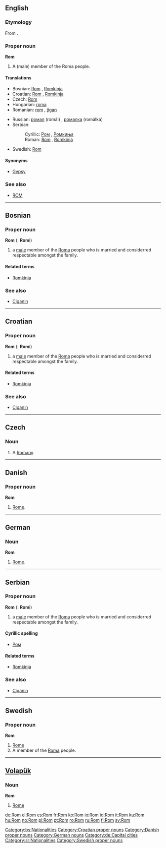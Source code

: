 {{also|rom|ROM|Rom.|rơm|Róm|room}}
==English==

===Etymology===
From {{etyl|rom}} {{term|Rom|lang=rom}}.

===Proper noun===
'''Rom'''

# A (male) member of the Roma people.

====Translations====
{{trans-top|a member of the Roma people}}
* Bosnian: [[Rom#Bosnian|Rom]] {{m}}, [[Romkinja#Bosnian|Romkinja]] {{f}}
* Croatian: [[Rom#Croatian|Rom]] {{m}}, [[Romkinja#Croatian|Romkinja]] {{f}}
* Czech: [[Rom#Czech|Rom]] {{m}}
* Hungarian: [[roma]]
* Romanian: [[rom]] {{m}}, [[ţigan]] {{m}}
{{trans-mid}}
* Russian: [[ромал]] (romál) {{m}}, [[ромалка]] (romálka) {{f}}
* Serbian:
*: Cyrillic: [[Ром#Serbian|Ром]] {{m}}, [[Ромкиња#Serbian|Ромкиња]] {{f}}
*: Roman: [[Rom#Serbian|Rom]] {{m}}, [[Romkinja#Serbian|Romkinja]] {{f}}
* Swedish: [[Rom#Swedish|Rom]]
{{trans-bottom}}

====Synonyms====
* [[Gypsy]]

===See also===
* [[ROM]]

----

==Bosnian==

===Proper noun===
'''Rom''' {{m}} {{s}} ({{p}}: '''Romi''')

# a [[male]] member of the [[Roma]] people who is married and considerred respectable amongst the family.

====Related terms====
* [[Romkinja#Bosnian|Romkinja]]

===See also===
* [[Ciganin#Bosnian|Ciganin]]

[[Category:bs:Nationalities]]

----

==Croatian==

===Proper noun===
'''Rom''' {{m}} {{s}} ({{p}}: '''Romi''')

# a [[male]] member of the [[Roma]] people who is married and considerred respectable amongst the family.

====Related terms====
* [[Romkinja#Croatian|Romkinja]]

===See also===
* [[Ciganin#Croatian|Ciganin]]

[[Category:Croatian proper nouns]]

----

==Czech==
===Noun===
{{cs-noun|g=m}}

# A [[Romany]].

----

==Danish==

===Proper noun===
'''Rom'''

# [[Rome]].

[[Category:Danish proper nouns]]

----

==German==

===Noun===
'''Rom'''

# [[Rome]].

[[Category:German nouns]]
[[Category:de:Capital cities]]

----

==Serbian==

===Proper noun===
'''Rom''' {{m}} {{s}} ({{p}}: '''Romi''')

# a [[male]] member of the [[Roma]] people who is married and considerred respectable amongst the family.

====Cyrillic spelling====
* [[Ром#Serbian|Ром]]

====Related terms====
* [[Romkinja#Serbian|Romkinja]]

===See also===
* [[Ciganin#Serbian|Ciganin]]

[[Category:sr:Nationalities]]

----

==Swedish==

===Proper noun===
'''Rom'''

# [[Rome]]
# A member of the [[Roma]] people.

[[Category:Swedish proper nouns]]

----

==[[Volapük]]==

===Noun===
'''Rom'''

# [[Rome]]

[[de:Rom]]
[[el:Rom]]
[[es:Rom]]
[[fr:Rom]]
[[ko:Rom]]
[[io:Rom]]
[[id:Rom]]
[[it:Rom]]
[[ku:Rom]]
[[hu:Rom]]
[[no:Rom]]
[[pl:Rom]]
[[pt:Rom]]
[[ro:Rom]]
[[ru:Rom]]
[[fi:Rom]]
[[sv:Rom]]
